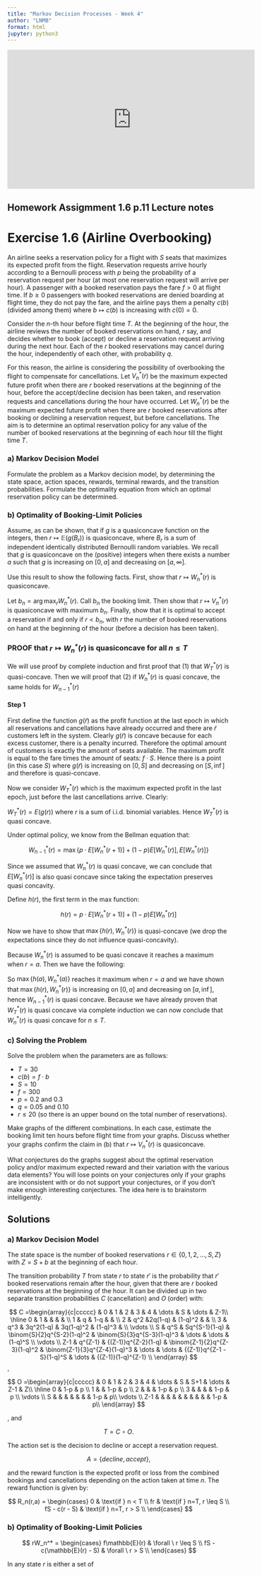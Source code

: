 ```yaml
---
title: "Markov Decision Processes - Week 4"
author: "LNMB"
format: html
jupyter: python3
---
```


<iframe width="560" height="315" src="https://www.youtube.com/embed/lfHX2hHRMVQ?si=wIqHrL0GfRNcgU-0" title="YouTube video player" frameborder="0" allow="accelerometer; autoplay; clipboard-write; encrypted-media; gyroscope; picture-in-picture; web-share" referrerpolicy="strict-origin-when-cross-origin" allowfullscreen>

</iframe>

## Homework Assigmment 1.6 p.11 Lecture notes

# Exercise 1.6 (Airline Overbooking)

An airline seeks a reservation policy for a flight with $S$ seats that maximizes its expected profit from the flight. Reservation requests arrive hourly according to a Bernoulli process with $p$ being the probability of a reservation request per hour (at most one reservation request will arrive per hour). A passenger with a booked reservation pays the fare $f > 0$ at flight time. If $b \geq 0$ passengers with booked reservations are denied boarding at flight time, they do not pay the fare, and the airline pays them a penalty $c(b)$ (divided among them) where $b \mapsto c(b)$ is increasing with $c(0) = 0$.

Consider the $n$-th hour before flight time $T$. At the beginning of the hour, the airline reviews the number of booked reservations on hand, $r$ say, and decides whether to book (accept) or decline a reservation request arriving during the next hour. Each of the $r$ booked reservations may cancel during the hour, independently of each other, with probability $q$.

For this reason, the airline is considering the possibility of overbooking the flight to compensate for cancellations. Let $V^*_n(r)$ be the maximum expected future profit when there are $r$ booked reservations at the beginning of the hour, before the accept/decline decision has been taken, and reservation requests and cancellations during the hour have occurred. Let $W^*_n(r)$ be the maximum expected future profit when there are $r$ booked reservations after booking or declining a reservation request, but before cancellations. The aim is to determine an optimal reservation policy for any value of the number of booked reservations at the beginning of each hour till the flight time $T$.

### a) Markov Decision Model

Formulate the problem as a Markov decision model, by determining the state space, action spaces, rewards, terminal rewards, and the transition probabilities. Formulate the optimality equation from which an optimal reservation policy can be determined.

### b) Optimality of Booking-Limit Policies

Assume, as can be shown, that if $g$ is a quasiconcave function on the integers, then $r \mapsto \mathbb{E}(g(B_r))$ is quasiconcave, where $B_r$ is a sum of independent identically distributed Bernoulli random variables. We recall that $g$ is quasiconcave on the (positive) integers when there exists a number $a$ such that $g$ is increasing on $[0, a]$ and decreasing on $[a, \infty]$.

Use this result to show the following facts. First, show that $r \mapsto W^*_n(r)$ is quasiconcave.

Let $b_n = \arg\max_r W^*_n(r)$. Call $b_n$ the booking limit. Then show that $r \mapsto V^*_n(r)$ is quasiconcave with maximum $b_n$. Finally, show that it is optimal to accept a reservation if and only if $r < b_n$, with $r$ the number of booked reservations on hand at the beginning of the hour (before a decision has been taken).

### PROOF that $r \mapsto W^*_n(r)$ is quasiconcave for all $n \leq T$

We will use proof by complete induction and first proof that (1) that $W_T^*(r)$ is quasi-concave. Then we will proof that (2) if $W_n^*(r)$ is quasi concave, the same holds for $W_{n-1}^*(r)$

#### Step 1
First define the function $g(\tilde{r} )$ as the profit function at the last epoch in which all reservations and cancellations have already occurred and there are $\tilde{r}$ customers left in the system. Clearly $g(\tilde{r} )$ is concave because for each excess customer, there is a penalty incurred. Therefore the optimal amount of customers is exactly the amount of seats available. The maximum profit is equal to the fare times the amount of seats: $f \cdot S$. Hence there is a point (in this case $S$) where $g(\tilde{r} )$ is increasing on $[0,S]$ and decreasing on $[S, \inf]$ and therefore is quasi-concave.

Now we consider $W_T^*(r)$ which is the maximum expected profit in the last epoch, just before the last cancellations arrive. Clearly:

$W_T^*(r) = E (g (r))$ where $r$ is a sum of i.i.d. binomial variables. Hence $W_T^*(r)$ is quasi concave.

Under optimal policy, we know from the Bellman equation that:

$$
W^*_{n-1}(r) = \max \{ p \cdot E[W^*_{n}(r+1)] + (1-p) E[W^*_{n}(r)] , E[W^*_{n}(r)] \}
$$

Since we assumed that $W^*_{n}(r)$ is quasi concave, we can conclude that $E[W^*_{n}(r)]$ is also quasi concave since taking the expectation preserves quasi concavity.

Define $h(r)$, the first term in the max function:

$$
h(r) = p \cdot E[W^*_{n}(r+1)] + (1-p) E[W^*_{n}(r)]
$$

Now we have to show that $\max \{ h(r), W^*_{n}(r) \}$ is quasi-concave (we drop the expectations since they do not influence quasi-concavity).

Because $W^*_{n}(r)$ is assumed to be quasi concave it reaches a maximum when $r = a$. Then we have the following:

\begin{itemize}
    \item $r < a - 1$: Both $h(r)$ and $W^*_{n}(r)$ are increasing hence the maximum is as well. On this interval $W^*_{n}(r + 1) > W^*_{n}(r)$ and hence, $h(r) > W^*_{n}(r)$.Hence the max function will follow $h(r)$ which is increasing. 
    \item $r = a - 1$: $h(r)$ will be at its maximum and $W^*_{n}(r)$ is still increasing. The max function will still follow $h(r)$ since $W^*_{n}(r + 1) > W^*_{n}(r)$ still holds.  
    \item $r = a$: Now $W^*_{n}(r)$ reaches its maximum. But since $h(r)$ now contains the fraction $p$ of one optimal term $W^*_{n}(r)$, and the fraction $1-p$ of one term $W^*_{n}(r + 1)$ which is not at its optimum, the max function will return the second term $W^*_{n}(r)$.
    \item $r > a$: both functions are decreasing and hence the maximum is decreasing as well. 
\end{itemize}

So $\max \{ h(a), W^*_n(a) \}$ reaches it maximum when $r = a$ and we have shown that $\max \{h(r), W^*_{n}(r) \}$ is increasing on $[0,a]$ and decreasing on $[a,\inf]$, hence $W^*_{n-1}(r)$ is quasi concave. Because we have already proven that $W_T^*(r)$ is quasi concave via complete induction we can now conclude that $W^*_{n}(r)$ is quasi concave for $n \leq T$.

### c) Solving the Problem

Solve the problem when the parameters are as follows:

-   $T = 30$
-   $c(b) = f \cdot b$
-   $S = 10$
-   $f = {300}$
-   $p = 0.2$ and $0.3$
-   $q = 0.05$ and $0.10$
-   $r \leq 20$ (so there is an upper bound on the total number of reservations).

Make graphs of the different combinations. In each case, estimate the booking limit ten hours before flight time from your graphs. Discuss whether your graphs confirm the claim in (b) that $r \mapsto V^*_n(r)$ is quasiconcave.

What conjectures do the graphs suggest about the optimal reservation policy and/or maximum expected reward and their variation with the various data elements? You will lose points on your conjectures only if your graphs are inconsistent with or do not support your conjectures, or if you don’t make enough interesting conjectures. The idea here is to brainstorm intelligently.

## Solutions

### a) Markov Decision Model

The state space is the number of booked reservations $r \in \{0, 1,2, \dots,S,Z\}$ with $Z = S+b$ at the beginning of each hour.

The transition probability $T$ from state $r$ to state $r'$ is the probability that $r'$ booked reservations remain after the hour, given that there are $r$ booked reservations at the beginning of the hour. It can be divided up in two separate transition probabilities $C$ (cancellation) and $O$ (order) with:

$$
C =\begin{array}{c|ccccc}
    & 0 & 1 & 2 & 3 & 4 & \dots & S & \dots & Z-1\\
    \hline
    0 & 1 &  &  &  & \\
    1 & q & 1-q &  &  \\
    2 & q^2 &2q(1-q) & (1-q)^2 & &  \\
    3 & q^3 & 3q^2(1-q) & 3q(1-q)^2 & (1-q)^3 &  \\
    \vdots \\
    S & q^S & Sq^{S-1}(1-q) & \binom{S}{2}q^{S-2}(1-q)^2 & \binom{S}{3}q^{S-3}(1-q)^3 & \dots & \dots & (1-q)^S \\
    \vdots \\
    Z-1 & q^{Z-1} & {(Z-1)}q^{Z-2}(1-q) & \binom{Z-1}{2}q^{Z-3}(1-q)^2 & \binom{Z-1}{3}q^{Z-4}(1-q)^3 & \dots & \dots  & {(Z-1)}q^{Z-1 - S}(1-q)^S & \dots &  {(Z-1)}(1-q)^{Z-1} \\
\end{array}
$$ ,

$$
O =\begin{array}{c|ccccc}
    & 0 & 1 & 2 & 3 & 4 & \dots & S & S+1 & \dots & Z-1 & Z\\
    \hline
    0 & 1-p & p  \\
    1 & & 1-p & p  \\
    2 & & & 1-p & p  \\
    3 & & & & 1-p & p  \\
    \vdots \\
    S & & & & & & & 1-p & p\\
    \vdots \\
    Z-1 & & & & & & & & & & 1-p & p\\
\end{array}
$$

, and

$$
T = C \circ O.
$$

The action set is the decision to decline or accept a reservation request.

$$
A = \{decline,accept\},
$$

and the reward function is the expected profit or loss from the combined bookings and cancellations depending on the action taken at time $n$. The reward function is given by:

$$
R_n(r,a) = \begin{cases}
    0 & \text{if } n < T \\
    fr & \text{if } n=T, r \leq S \\
    fS - c(r - S) & \text{if } n=T, r > S \\
\end{cases}
$$

### b) Optimality of Booking-Limit Policies

$$
rW_n^* = \begin{cases}
f\mathbb{E}(r) & \forall \ r \leq S \\
fS - c(\mathbb{E}(r) - S) & \forall \ r > S \\
\end{cases}
$$

In any state $r$ is either a set of

